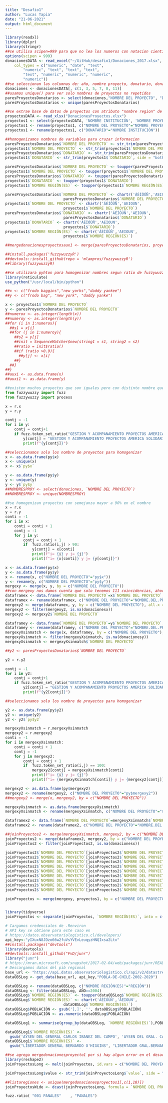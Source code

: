 ---
title: "Desafio1"
author: "Lucas Tapia"
date: "21-06-2021"
output: html_document
---

```{r}
library(readxl)
library(dplyr)
library(stringr)
##se utilisa scipen=999 para que no lea los numeros con notacion cientifica
options(scipen = 999)
donacionesDATA <- read_excel("~/GitHub/desafio1/Donaciones_2017.xlsx", 
    col_types = c("numeric", "date", "text", 
        "numeric", "text", "text", "text", 
        "text", "numeric", "numeric", "numeric", 
        "numeric"))
##se seleccionan las columnas de: año, nombre proyecto, donatario, donante, rut y monto total donacion
donaciones <- donacionesDATA[, c(1, 3, 5, 7, 8, 11)]
##usamos unique() para ver solo nombres de proyectos no repetidos
paresProyectosDonatarios <- select(donaciones,"NOMBRE DEL PROYECTO", "DONATARIO")
paresProyectosDonatarios <- unique(paresProyectosDonatarios)

##se extrae base de datos de proyectos con atributo "nombre region" de link: https://datasocial.ministeriodesarrollosocial.gob.cl/donaciones/proyectos/3
proyectosDATA <- read_xlsx("DonacionesProyectos.xlsx")
proyectos1 <- select(proyectosDATA, 'NOMBRE INSTITUCIÓN', 'NOMBRE PROYECTO', 'FECHA APROBACIÓN','NOMBRE REGIÓN(ES)', 'ÁMBITO ACCIÓN')
proyectos1 <- rename(proyectos1, c("NOMBRE DEL PROYECTO"="NOMBRE PROYECTO"))
proyectos1 <- rename(proyectos1, c("DONATARIO"="NOMBRE INSTITUCIÓN"))

##homogenizamos nombres de variables para cruzar informacion
paresProyectosDonatarios$`NOMBRE DEL PROYECTO` <- str_trim(paresProyectosDonatarios$`NOMBRE DEL PROYECTO`, side = "both")
proyectos1$`NOMBRE DEL PROYECTO` <- str_trim(proyectos1$`NOMBRE DEL PROYECTO`, side = "both")
paresProyectosDonatarios$`DONATARIO` <- str_trim(paresProyectosDonatarios$`DONATARIO`, side = "both")
proyectos1$`DONATARIO` <- str_trim(proyectos1$`DONATARIO`, side = "both")

paresProyectosDonatarios$`NOMBRE DEL PROYECTO` <- toupper(paresProyectosDonatarios$`NOMBRE DEL PROYECTO`)
proyectos1$`NOMBRE DEL PROYECTO` <- toupper(proyectos1$`NOMBRE DEL PROYECTO`)
paresProyectosDonatarios$`DONATARIO` <- toupper(paresProyectosDonatarios$`DONATARIO`)
proyectos1$`DONATARIO` <- toupper(proyectos1$`DONATARIO`)
proyectos1$`NOMBRE REGIÓN(ES)` <- toupper(proyectos1$`NOMBRE REGIÓN(ES)`)

paresProyectosDonatarios$`NOMBRE DEL PROYECTO` <- chartr('ÁÉÍÓÚÑ','AEIOUN',
                          paresProyectosDonatarios$`NOMBRE DEL PROYECTO`)
proyectos1$`NOMBRE DEL PROYECTO` <- chartr('ÁÉÍÓÚÑ','AEIOUN',
                          proyectos1$`NOMBRE DEL PROYECTO`)
paresProyectosDonatarios$`DONATARIO` <- chartr('ÁÉÍÓÚÑ','AEIOUN',
                          paresProyectosDonatarios$`DONATARIO`)
proyectos1$`DONATARIO` <- chartr('ÁÉÍÓÚÑ','AEIOUN',
                          proyectos1$`DONATARIO`)
proyectos1$`NOMBRE REGIÓN(ES)` <- chartr('ÁÉÍÓÚÑ','AEIOUN',
                          proyectos1$`NOMBRE REGIÓN(ES)`)

##mergedonacionesproyectosaux1 <- merge(paresProyectosDonatarios, proyectos1, by = c("NOMBRE DEL PROYECTO", "DONATARIO"))
```

```{r}
##install.packages('fuzzywuzzyR')
##devtools::install_github(repo = 'mlampros/fuzzywuzzyR')
##library(fuzzywuzzyR)

##se utilizara pyhton para homogenizar nombres segun ratio de fuzzywuzzy
library(reticulate)
use_python("/usr/local/bin/python")

##x <- c("frodo baggins","new yorks","daddy yankee")
##y <- c("frodo bag", "new york", "daddy yanke")

x <- proyectos1$`NOMBRE DEL PROYECTO`
y <- paresProyectosDonatarios$`NOMBRE DEL PROYECTO`
##numerox <- as.integer(length(x))
##numeroy <- as.integer(length(y))
##for (i in 1:numerox){
  ##s1 = x[i]
  ##for (j in 1:numeroy){
    ##s2 = y[j]
    ##init = SequenceMatcher$new(string1 = s1, string2 = s2)
    ##ratio = init$ratio()
    ##if (ratio >0.9){
      ##y[j] <- x[i]
    ##}
  ##}
##}
##auxi <- as.data.frame(x)
##auxi1 <- as.data.frame(y)

```


```{python}
##existen muchos proyectos que son iguales pero con distinto nombre que hay que eliminar
from fuzzywuzzy import fuzz
from fuzzywuzzy import process
```

```{python}
x = r.x
y = r.y

contj = -1
for i in y:
    contj = contj+1
    if fuzz.token_set_ratio("GESTION Y ACOMPANAMIENTO PROYECTOS AMERICA SOLIDARIA CHILE", i)==100:
        y[contj] = "GESTION Y ACOMPANAMIENTO PROYECTOS AMERICA SOLIDARIA CHILE 2017"
        print(f"{y[contj]}")
```


```{r}
##seleccionamos solo los nombre de proyectos para homogenizar
x <- as.data.frame(py$x)
x <- unique(x)
x <- x$`py$x`

y <- as.data.frame(py$y)
y <- unique(y)
y <- y$`py$y`
##NOMBRESPROY <- select(donaciones, `NOMBRE DEL PROYECTO`)
##NOMBRESPROY <- unique(NOMBRESPROY)
```

```{python}
##se homogenizan proyectos con semejanza mayor a 90% en el nombre
x = r.x
y = r.y
conti = -1
for i in x:
    conti = conti + 1
    contj = -1
    for j in y:
        contj = contj + 1
        if  fuzz.ratio(i,j) > 90:
            y[contj] = x[conti]
            print(f"i= {i} y j= {j}")
            print(f"i= {x[conti]} y j= {y[contj]}")
```

```{r}
x <- as.data.frame(py$x)
y <- as.data.frame(py$y)
x <- rename(x, c("NOMBRE DEL PROYECTO"="py$x"))
y <- rename(y, c("NOMBRE DEL PROYECTO"="py$y"))
mergexy <- merge(x, y, by = c("NOMBRE DEL PROYECTO"))
##con mergexy nos damos cuenta que solo tenemos 111 coincidencias, ahora veremos que pasa con las 117 restantes
dataframex <- data.frame(`NOMBRE DEL PROYECTO`=x$`NOMBRE DEL PROYECTO`, donacionesx = 1)
dataframex <- rename(dataframex, c("NOMBRE DEL PROYECTO"="NOMBRE.DEL.PROYECTO"))
mergexy2 <- merge(dataframex, y, by = c("NOMBRE DEL PROYECTO"), all.x = TRUE, all.y = TRUE )
mergexy2 <- filter(mergexy2, is.na(donacionesx))
mergexy2 <- mergexy2$`NOMBRE DEL PROYECTO`

dataframey <- data.frame(`NOMBRE DEL PROYECTO`=y$`NOMBRE DEL PROYECTO`, donacionesy = 1)
dataframey <- rename(dataframey, c("NOMBRE DEL PROYECTO"="NOMBRE.DEL.PROYECTO"))
mergexyXsinmatch <- merge(x, dataframey, by = c("NOMBRE DEL PROYECTO"), all.x = TRUE, all.y = TRUE )
mergexyXsinmatch <- filter(mergexyXsinmatch, is.na(donacionesy))
mergexyXsinmatch <- mergexyXsinmatch$`NOMBRE DEL PROYECTO`

##y2 <- paresProyectosDonatarios$`NOMBRE DEL PROYECTO`
```

```{python}
y2 = r.y2

contj = -1
for i in y2:
    contj = contj+1
    if fuzz.token_set_ratio("GESTION Y ACOMPANAMIENTO PROYECTOS AMERICA SOLIDARIA CHILE", i)==100:
        y2[contj] = "GESTION Y ACOMPANAMIENTO PROYECTOS AMERICA SOLIDARIA CHILE 2017"
        print(f"{y2[contj]}")
```

```{r}
##seleccionamos solo los nombre de proyectos para homogenizar

y2 <- as.data.frame(py$y2)
y2 <- unique(y2)
y2 <- y2$`py$y2`
```

```{python}
mergexyXsinmatch = r.mergexyXsinmatch
mergexy2 = r.mergexy2
conti = -1
for i in mergexyXsinmatch:
    conti = conti + 1
    contj = -1
    for j in mergexy2:
        contj = contj + 1
        if  fuzz.token_set_ratio(i,j) == 100:
            mergexy2[contj] = mergexyXsinmatch[conti]
            print(f"i= {i} y j= {j}")
            print(f"i= {mergexyXsinmatch[conti]} y j= {mergexy2[contj]}")
```

```{r}
mergexy2 <- as.data.frame(py$mergexy2)
mergexy2 <- rename(mergexy2, c("NOMBRE DEL PROYECTO"="py$mergexy2"))
##mergexy2 <- merge(x, mergexy2, by = c("NOMBRE DEL PROYECTO"))

mergexyXsinmatch <- as.data.frame(mergexyXsinmatch)
mergexyXsinmatch <- rename(mergexyXsinmatch, c("NOMBRE DEL PROYECTO"="mergexyXsinmatch")) 

dataframex2 <- data.frame(`NOMBRE DEL PROYECTO`=mergexyXsinmatch$`NOMBRE DEL PROYECTO`, donacionesx = 1)
dataframex2 <- rename(dataframex2, c("NOMBRE DEL PROYECTO"="NOMBRE.DEL.PROYECTO")) 

##joinProyectos2 <- merge(mergexyXsinmatch, mergexy2, by = c("NOMBRE DEL PROYECTO"))
joinProyectos2 <- merge(dataframex2, mergexy2, by = c("NOMBRE DEL PROYECTO"), all.x = TRUE, all.y = TRUE )
joinProyectos2 <- filter(joinProyectos2, is.na(donacionesx))

joinProyectos2$`NOMBRE DEL PROYECTO`[joinProyectos2$`NOMBRE DEL PROYECTO` == '"CAPACITACION EN TALLERES INTEGRALES DE OFICIO A NNA QUE VIVEN EN CENTROS DE PROTECCION DE SENAME…"'] <- "CAPACITACIONES EN TALLERES INTEGRALES DE OFICIO A LOS NINOS, NINAS Y ADOLESCENTES QUE VIVEN EN CENTROS DE PROTECCION DEL SENAME PARA OCUPAR SUS TIEMPOS DE OCIO, EVITAR LAS MALAS PRACTICAS, DARLES UNA OPORTUNIDAD Y CONTRIBUIR A RECUPERAR SU CONFIANZA Y LA ESPERANZA	"
joinProyectos2$`NOMBRE DEL PROYECTO`[joinProyectos2$`NOMBRE DEL PROYECTO` == '"PREPARACION PARA LA VIDA INDEPENDIENTE DE LOS NNJ MAS VULNERABLES"'] <- "PREPARACION PARA LA VIDA INDEPENDIENTE DE LOS NNJ MAS VULNERADOS DE LA REGION METROPOLITANA	"
joinProyectos2$`NOMBRE DEL PROYECTO`[joinProyectos2$`NOMBRE DEL PROYECTO` == "21 PLAZAS"] <- "21 PLAZAS RM"
joinProyectos2$`NOMBRE DEL PROYECTO`[joinProyectos2$`NOMBRE DEL PROYECTO` == "21 PLAZAS, RM (COLINA, CERRILLOS Y LAMPA)"] <- "21 PLAZAS RM"
joinProyectos2$`NOMBRE DEL PROYECTO`[joinProyectos2$`NOMBRE DEL PROYECTO` == "APOYO A LA GESTION E INTEGRACION EDUCATIVA DE ALHUE"] <- "GESTION E INTEGRACION EDUCATIVA EN ALHUE"
joinProyectos2$`NOMBRE DEL PROYECTO`[joinProyectos2$`NOMBRE DEL PROYECTO` == "APOYO A LA INTEGRACION SOCIAL Y LABORAL DE JOVENES CON DISCAPACIDAD COGNITIVA"] <- "PROGRAMA DE INCLUSION LABORAL DE JOVENES CON DISCAPACIDAD COGNITIVA LEVE-MODERADA"
joinProyectos2$`NOMBRE DEL PROYECTO`[joinProyectos2$`NOMBRE DEL PROYECTO` == "APOYO AL EMPRENDIMENTO LAFQUENCHE DE TIRUA"] <- "APOYO AL EMPRENDIMIENTO LAFQUENCHE DE TIRUA: “FRAMBUESAS, FENMAMELL TRIRWA WILLI (FRUTOS DEL ARBOL TIRUA SUR”)"
joinProyectos2$`NOMBRE DEL PROYECTO`[joinProyectos2$`NOMBRE DEL PROYECTO` == "APOYO AL EMPRENDIMIENTO AGROPECUARIO 30 FAMILIAS COLLIPULLI HUAPITRIO"] <- "APOYO EMPRENDIMIENTO AGROPECUARIO DE 30 FAMILIAS MAPUCHES DEL SECTOR HUAPITRIO, DE LA COMUNA DE COLLIPULLI"
joinProyectos2$`NOMBRE DEL PROYECTO`[joinProyectos2$`NOMBRE DEL PROYECTO` == "21 PLAZAS, RM (COLINA, CERRILLOS Y LAMPA)"] <- "21 PLAZAS RM"

joinProyectos <- merge(mergexy, proyectos1, by = c("NOMBRE DEL PROYECTO"))


library(tidyverse)
joinProyectos <- separate(joinProyectos, `NOMBRE REGIÓN(ES)`, into = c("Región 1", "Región 2", "Región 3","Región 4", "Región 5", "Región 6","Región 7", "Región 8", "Región 9","Región 10", "Región 11", "Región 12","Región 13", "Región 14", "Región 15"), sep = ",")

```

```{r}
# Cargamos credenciales de .Renviron
# API key se obtiene para este caso en
# https://datos.observatoriologistico.cl/developers/
api_key<-"yIXuxN8JDzo66w2fuVsYVEvLeuqyzHNQIxsa2Ltx"
##install.packages("devtools")
library(devtools)
##devtools::install_github("FvD/junr")
library("junr")
# https://mran.microsoft.com/snapshot/2017-02-04/web/packages/junr/README.html
# Descargamos datos del pib regional
base_url <- "https://api.datos.observatoriologistico.cl/api/v2/datastreams/"
dataOBSLog <- get_data(base_url, api_key,"POBLA-DE-CHILE-2002-2020")

dataOBSLog <- rename(dataOBSLog, c("NOMBRE REGIÓN(ES)"="REGIÓN"))
dataOBSLog <- filter(dataOBSLog, AÑO==2004)
dataOBSLog$`NOMBRE REGIÓN(ES)` <- toupper(dataOBSLog$`NOMBRE REGIÓN(ES)`)
dataOBSLog$`NOMBRE REGIÓN(ES)` <- chartr('ÁÉÍÓÚÑ','AEIOUN',
                          dataOBSLog$`NOMBRE REGIÓN(ES)`)
dataOBSLog$POBLACIÓN <- gsub('[,]', '', dataOBSLog$POBLACIÓN)
dataOBSLog$POBLACIÓN <- as.numeric(dataOBSLog$POBLACIÓN)

dataOBSLog1 <- summarise(group_by(dataOBSLog, `NOMBRE REGIÓN(ES)`),POBLACIÓN = sum(POBLACIÓN), n = n())

dataOBSLog1$`NOMBRE REGIÓN(ES)` <- 
  gsub('AYSEN DEL GENERAL CARLOS IBANEZ DEL CAMPO', 'AYSEN DEL GRAL. CARLOS IBANEZ DEL CAMPO', dataOBSLog1$`NOMBRE REGIÓN(ES)`)
dataOBSLog1$`NOMBRE REGIÓN(ES)` <- 
  gsub("LIBERTADOR GENERAL BERNARDO O'HIGGINS", "LIBERTADOR GRAL.BERNARDO O’HIGGINS", dataOBSLog1$`NOMBRE REGIÓN(ES)`)

##se agrega mergedonacionesproyecto1 por si hay algun error en el desarrollo
library(reshape2)
joinProyectosLong <- melt(joinProyectos, id.vars = c("NOMBRE DEL PROYECTO", "DONATARIO", "FECHA APROBACIÓN", "ÁMBITO ACCIÓN"))

joinProyectosLong$value <- str_trim(joinProyectosLong$`value`, side = "both")

##listaregiones <- unique(mergedonacionesproyectos1[,c(1,10)])
joinProyectosWide <- dcast(joinProyectosLong, formula = `NOMBRE DEL PROYECTO`+DONATARIO+`FECHA APROBACIÓN`+`ÁMBITO ACCIÓN` ~ value, fun.aggregate = length)


```

```{python}
fuzz.ratio( "001 PANALES"	 , "PANALES")
```
